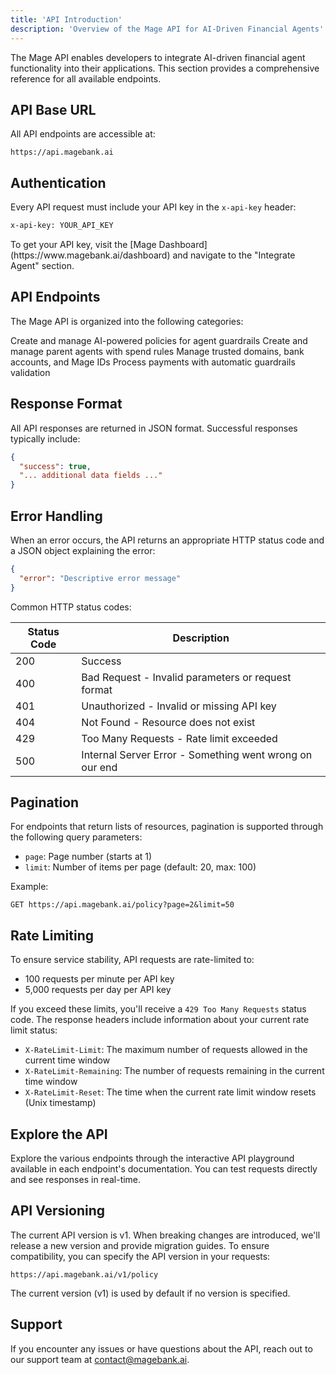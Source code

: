 ```yaml
---
title: 'API Introduction'
description: 'Overview of the Mage API for AI-Driven Financial Agents'
---
```


The Mage API enables developers to integrate AI-driven financial agent functionality into their applications. This section provides a comprehensive reference for all available endpoints.

## API Base URL

All API endpoints are accessible at:

```
https://api.magebank.ai
```

## Authentication

Every API request must include your API key in the `x-api-key` header:

```bash
x-api-key: YOUR_API_KEY
```

<Note>
  To get your API key, visit the [Mage Dashboard](https://www.magebank.ai/dashboard) and navigate to the "Integrate Agent" section.
</Note>

## API Endpoints

The Mage API is organized into the following categories:

<CardGroup cols={2}>
  <Card title="Policy Management" icon="shield" href="/api-reference/endpoint/policy-create">
    Create and manage AI-powered policies for agent guardrails
  </Card>
  <Card title="Parent Agents" icon="robot" href="/api-reference/endpoint/parent-agent-create">
    Create and manage parent agents with spend rules
  </Card>
  <Card title="Trusted Parties" icon="user-check" href="/api-reference/endpoint/trusted-parties-create">
    Manage trusted domains, bank accounts, and Mage IDs
  </Card>
  <Card title="Payment Intents" icon="credit-card" href="/api-reference/endpoint/payment-intent-create">
    Process payments with automatic guardrails validation
  </Card>
</CardGroup>

## Response Format

All API responses are returned in JSON format. Successful responses typically include:

```json
{
  "success": true,
  "... additional data fields ..."
}
```

## Error Handling

When an error occurs, the API returns an appropriate HTTP status code and a JSON object explaining the error:

```json
{
  "error": "Descriptive error message"
}
```

Common HTTP status codes:

| Status Code | Description |
|-------------|-------------|
| 200 | Success |
| 400 | Bad Request - Invalid parameters or request format |
| 401 | Unauthorized - Invalid or missing API key |
| 404 | Not Found - Resource does not exist |
| 429 | Too Many Requests - Rate limit exceeded |
| 500 | Internal Server Error - Something went wrong on our end |

## Pagination

For endpoints that return lists of resources, pagination is supported through the following query parameters:

- `page`: Page number (starts at 1)
- `limit`: Number of items per page (default: 20, max: 100)

Example:

```
GET https://api.magebank.ai/policy?page=2&limit=50
```

## Rate Limiting

To ensure service stability, API requests are rate-limited to:

- 100 requests per minute per API key
- 5,000 requests per day per API key

If you exceed these limits, you'll receive a `429 Too Many Requests` status code. The response headers include information about your current rate limit status:

- `X-RateLimit-Limit`: The maximum number of requests allowed in the current time window
- `X-RateLimit-Remaining`: The number of requests remaining in the current time window
- `X-RateLimit-Reset`: The time when the current rate limit window resets (Unix timestamp)

## Explore the API

Explore the various endpoints through the interactive API playground available in each endpoint's documentation. You can test requests directly and see responses in real-time.

## API Versioning

The current API version is v1. When breaking changes are introduced, we'll release a new version and provide migration guides. To ensure compatibility, you can specify the API version in your requests:

```
https://api.magebank.ai/v1/policy
```

The current version (v1) is used by default if no version is specified.

## Support

If you encounter any issues or have questions about the API, reach out to our support team at [contact@magebank.ai](mailto:contact@magebank.ai).